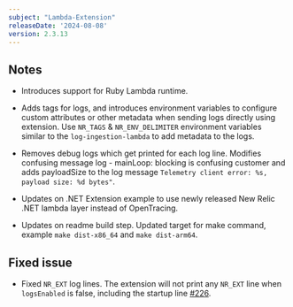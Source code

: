 ```yaml
---
subject: "Lambda-Extension"
releaseDate: '2024-08-08'
version: 2.3.13
---
```



## Notes

* Introduces support for Ruby Lambda runtime.

* Adds tags for logs, and introduces environment variables to configure custom attributes or other metadata when sending logs directly using extension. Use `NR_TAGS` & `NR_ENV_DELIMITER` environment variables similar to the `log-ingestion-lambda` to add metadata to the logs.

* Removes debug logs which get printed for each log line. Modifies confusing message log - mainLoop: blocking is confusing customer and adds payloadSize to the log message `Telemetry client error: %s, payload size: %d bytes"`.

* Updates on .NET Extension example to use newly released New Relic .NET lambda layer instead of OpenTracing.

* Updates on readme build step. Updated target for make command, example `make dist-x86_64` and `make dist-arm64`.

## Fixed issue

* Fixed `NR_EXT` log lines. The extension will not print any `NR_EXT` line when `logsEnabled` is false, including the startup line [#226](https://github.com/newrelic/newrelic-lambda-extension/pull/226).